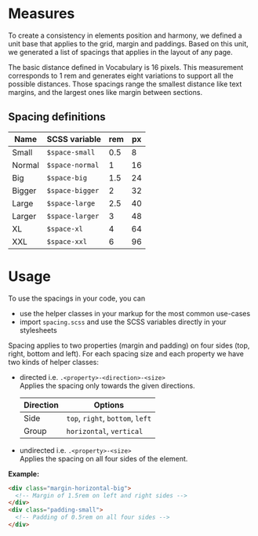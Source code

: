 
<Meta title="Tokens/Spacing" />

# Measures

To create a consistency in elements position and harmony, we defined a unit base that applies to the grid, margin and
paddings. Based on this unit, we generated a list of spacings that applies in the layout of any page.

The basic distance defined in Vocabulary is 16 pixels. This measurement corresponds to 1 rem and generates eight
variations to support all the possible distances. Those spacings range the smallest distance like text margins, and the
largest ones like margin between sections.

## Spacing definitions

| Name   | SCSS variable   | rem | px |
|--------|-----------------|-----|----|
| Small  | `$space-small`  | 0.5 | 8  |
| Normal | `$space-normal` | 1   | 16 |
| Big    | `$space-big`    | 1.5 | 24 |
| Bigger | `$space-bigger` | 2   | 32 |
| Large  | `$space-large`  | 2.5 | 40 |
| Larger | `$space-larger` | 3   | 48 |
| XL     | `$space-xl`     | 4   | 64 |
| XXL    | `$space-xxl`    | 6   | 96 |

# Usage

To use the spacings in your code, you can
- use the helper classes in your markup for the most common use-cases
- import `spacing.scss` and use the SCSS variables directly in your stylesheets

Spacing applies to two properties (margin and padding) on four sides (top, right, bottom and left). For each spacing
size and each property we have two kinds of helper classes:
- directed i.e. `.<property>-<direction>-<size>`<br/>
  Applies the spacing only towards the given directions.

  | Direction | Options                          |
  |-----------|----------------------------------|
  | Side      | `top`, `right`, `bottom`, `left` |
  | Group     | `horizontal`, `vertical`         |

- undirected i.e. `.<property>-<size>`<br/>
  Applies the spacing on all four sides of the element.

**Example:**

```html
<div class="margin-horizontal-big">
  <!-- Margin of 1.5rem on left and right sides -->
</div>
<div class="padding-small">
  <!-- Padding of 0.5rem on all four sides -->
</div>
```
